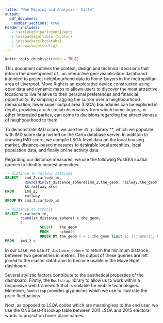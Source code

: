 ```yaml
---
title: "Web Mapping and Analysis - Carto"
output:
  pdf_document:
    number_sections: true
header-includes:
   - \setlength\parindent{24pt}
   - \usepackage[table]{xcolor}
   - \usepackage{booktabs}
   - \usepackage{subfig}
---
```


```r
knitr::opts_chunk$set(echo = TRUE)
```

\section{Context - Move Right:}

This document outlines the context, design and technical decisions that inform the development of \textbf{Move Right}, an interactive geo-visualisation dashboard intended to project neighbourhood data to home-buyers in the metropolitan area of Liverpool. Move Right is an explorative device constructed using open data and dynamic maps to allows users to discover the most attractive locations to live relative to their personal preferences and financial opportunity. By simpling dragging the cursor over a neighbourhood demarcation, lower super output area (LSOA) boundaries can be explored in depth, providing a rich social observatory from which home-buyers, or other interested parties, can come to decisions regarding the attractiveness of neighbourhood to them.

To demonstrate IMD score, we use the `d3.js` library **, which we populate with IMD score data hosted on the Carto database server. In addition to showing IMD score, we compile LSOA-level data on the local housing market, distance-based measures to desirable local amenities, local population data, and finally online activity data.

Regarding our distance measures, we use the following PostGIS spatial queries to identify nearest amenities:\footnote{School and railway station shapefiles are loaded into Carto to calculate nearest distances.} 


```sql
-- distance to railway stations 
SELECT   imd_2.cartodb_id, 
         Round(Min(St_distance_sphere(imd_2.the_geom, railway.the_geom))::numeric, 0) 
         AS railway_dist
FROM     imd_2, 
         railway 
GROUP BY imd_2.cartodb_id 

-- distance to schools
SELECT c.cartodb_id, 
       round(st_distance_sphere( c.the_geom, 
       ( 
                SELECT   the_geom 
                FROM     schools 
                ORDER BY the_geom <-> c.the_geom limit 1) )::numeric, 0) AS school_dist 
FROM   imd_2 c
```
In our case, we use `ST_distance_sphere` to return the minimum distance between two geometries in metres. The output of these queries are left joined to the master dataframe to become usable in the Move Right dashboard.





<!-- style bro -->

Several stylistic factors contribute to the aesthetical properties of the dashboard. Firstly, the `Bootstrap` library to allow us to work within a responsive web framework that is suitable for mobile technologies. Moreover, `Bootstrap` provides glyphicons which we use to illustrate the price fluctuations 

Next, as opposed to LSOA codes which are meaningless to the end user, we use the ONS best-fit lookup table between 2011 LSOA and 2015 electoral wards to project on hover place names.
<!--

-- introduce story of dashboard (niche indicators etc)

1) carto js api (spatial queries to find nearest schools etc)
2) d3 js library / google charts
3) front-end / bootstrap / montserrat google font
4) suggested improvements

-->



\begin{figure}[!htbp]
\centering
\includegraphics{img/example1.png}
\caption{Baseline dashboard for Move Right.}
\label{fig:base}
\end{figure}


\begin{figure}[!htbp]
\centering
\includegraphics{img/example2.png}
\caption{Twitter time series plot using Torque.js.}
\label{fig:torque}
\end{figure}




